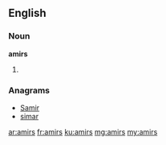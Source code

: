 ==English==

===Noun===
'''amirs'''

# {{plural of|amir}}

===Anagrams===
* [[Samir#English|Samir]]
* [[simar#English|simar]]

[[ar:amirs]]
[[fr:amirs]]
[[ku:amirs]]
[[mg:amirs]]
[[my:amirs]]